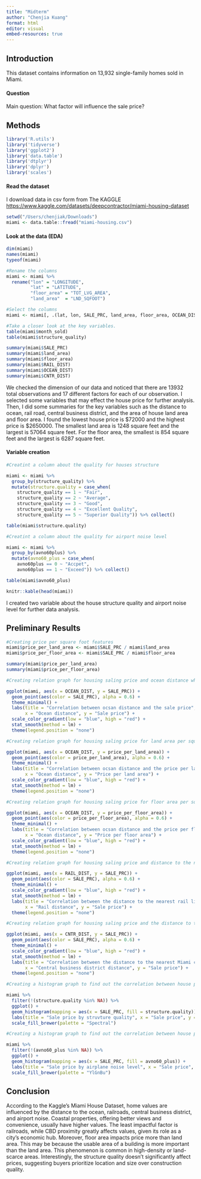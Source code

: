 ```yaml
---
title: "Midterm"
author: "Chenjia Kuang"
format: html
editor: visual
embed-resources: true
---
```


## Introduction

This dataset contains information on 13,932 single-family homes sold in Miami.

#### Question

Main question: What factor will influence the sale price?

## Methods

```r
library('R.utils')
library('tidyverse')
library('ggplot2')
library('data.table')
library('dtplyr')
library('dplyr')
library('scales')
```

#### Read the dataset

I download data in csv form from The KAGGLE <https://www.kaggle.com/datasets/deepcontractor/miami-housing-dataset>

```r
setwd("/Users/chenjiak/Downloads")
miami <- data.table::fread("miami-housing.csv")
```

#### Look at the data (EDA)

```r
dim(miami)
names(miami)
typeof(miami)
```

```r
#Rename the columns
miami <- miami %>%
  rename("lon" = "LONGITUDE",
         "lat" = "LATITUDE",
         "floor_area" = "TOT_LVG_AREA",
         "land_area"  = "LND_SQFOOT")
```

```r
#Select the columns
miami <- miami[, .(lat, lon, SALE_PRC, land_area, floor_area, OCEAN_DIST, RAIL_DIST, CNTR_DIST, age, avno60plus, structure_quality, month_sold)]
```

```r
#Take a closer look at the key variables.
table(miami$month_sold)
table(miami$structure_quality)
```

```r
summary(miami$SALE_PRC)
summary(miami$land_area)
summary(miami$floor_area)
summary(miami$RAIL_DIST)
summary(miami$OCEAN_DIST)
summary(miami$CNTR_DIST)
```

We checked the dimension of our data and noticed that there are 13932 total observations and 17 different factors for each of our observation. I selected some variables that may effect the house price for further analysis. Then, I did some summaries for the key variables such as the distance to ocean, rail road, central business district, and the area of house land area and floor area. I found the lowest house price is \$72000 and the highest price is \$2650000. The smallest land area is 1248 square feet and the largest is 57064 square feet. For the floor area, the smallest is 854 square feet and the largest is 6287 square feet.

#### Variable creation

```r
#Creatint a column about the quality for houses structure

miami <- miami %>%
  group_by(structure_quality) %>%
  mutate(structure.quality = case_when(
    structure_quality == 1 ~ "Fair",
    structure_quality == 2 ~ "Average",
    structure_quality == 3 ~ "Good",
    structure_quality == 4 ~ "Excellent Quality",
    structure_quality == 5 ~ "Superior Quality")) %>% collect()

table(miami$structure.quality)
```

```r
#Creatint a column about the quality for airport noise level

miami <- miami %>%
  group_by(avno60plus) %>%
  mutate(avno60_plus = case_when(
    avno60plus == 0 ~ "Accpet",
    avno60plus == 1 ~ "Exceed")) %>% collect()

table(miami$avno60_plus)
```

```r
knitr::kable(head(miami))
```

I created two variable about the house structure quality and airport noise level for further data analysis.

## Preliminary Results

```r
#Creating price per square foot features
miami$price_per_land_area <- miami$SALE_PRC / miami$land_area
miami$price_per_floor_area <- miami$SALE_PRC / miami$floor_area

summary(miami$price_per_land_area)
summary(miami$price_per_floor_area)
```

```r
#Creating relation graph for housing saling price and ocean distance which pretty make sense since miami is a  travel city

ggplot(miami, aes(x = OCEAN_DIST, y = SALE_PRC)) + 
  geom_point(aes(color = SALE_PRC), alpha = 0.6) + 
  theme_minimal() +
  labs(title = "Correlation between ocsan distance and the sale price",
       x = "Ocean distance", y = "Sale price") +
  scale_color_gradient(low = "blue", high = "red") + 
  stat_smooth(method = lm) +
  theme(legend.position = "none")
```

```r
#Creating relation graph for housing saling price for land area per square feet and ocean distance

ggplot(miami, aes(x = OCEAN_DIST, y = price_per_land_area)) + 
  geom_point(aes(color = price_per_land_area), alpha = 0.6) + 
  theme_minimal() +
  labs(title = "Correlation between ocsan distance and the price per land area",
       x = "Ocean distance", y = "Price per land area") +
  scale_color_gradient(low = "blue", high = "red") + 
  stat_smooth(method = lm) +
  theme(legend.position = "none")
```

```r
#Creating relation graph for housing saling price for floor area per square feet and ocean distance

ggplot(miami, aes(x = OCEAN_DIST, y = price_per_floor_area)) + 
  geom_point(aes(color = price_per_floor_area), alpha = 0.6) + 
  theme_minimal() +
  labs(title = "Correlation between ocsan distance and the price per floor area",
       x = "Ocean distance", y = "Price per floor area") +
  scale_color_gradient(low = "blue", high = "red") + 
  stat_smooth(method = lm) +
  theme(legend.position = "none")
```

```r
#Creating relation graph for housing saling price and distance to the nearest rail line

ggplot(miami, aes(x = RAIL_DIST, y = SALE_PRC)) +
  geom_point(aes(color = SALE_PRC), alpha = 0.6) +
  theme_minimal() +
  scale_color_gradient(low = "blue", high = "red") +
  stat_smooth(method = lm) +
  labs(title = "Correlation between the distance to the nearest rail line and the sale price",
       x = "Rail distance", y = "Sale price") +
  theme(legend.position = "none")
```

```r
#Creating relation graph for housing saling price and the distance to the Miami central business district

ggplot(miami, aes(x = CNTR_DIST, y = SALE_PRC)) +
  geom_point(aes(color = SALE_PRC), alpha = 0.6) +
  theme_minimal() +
  scale_color_gradient(low = "blue", high = "red") +
  stat_smooth(method = lm) +
  labs(title = "Correlation between the distance to the nearest Miami central business district and the sale price",
       x = "Central business district distance", y = "Sale price") +
  theme(legend.position = "none")
```

```r
#Creating a histogram graph to find out the correlation between house price and the structure quality

miami %>%
  filter(!(structure.quality %in% NA)) %>%
  ggplot() +
  geom_histogram(mapping = aes(x = SALE_PRC, fill = structure.quality)) +
  labs(title = "Sale price by struvture quality", x = "Sale price", y = "Count") +
  scale_fill_brewer(palette = "Spectral")
```

```r
#Creating a histogram graph to find out the correlation between house price and the airplane noise level

miami %>%
  filter(!(avno60_plus %in% NA)) %>%
  ggplot() +
  geom_histogram(mapping = aes(x = SALE_PRC, fill = avno60_plus)) +
  labs(title = "Sale price by airplane noise level", x = "Sale price", y = "Count") +
  scale_fill_brewer(palette = "YlGnBu")
```

## Conclusion

According to the Kaggle's Miami House Dataset, home values are influenced by the distance to the ocean, railroads, central business district, and airport noise. Coastal properties, offering better views and convenience, usually have higher values. The least impactful factor is railroads, while CBD proximity greatly affects values, given its role as a city's economic hub. Moreover, floor area impacts price more than land area. This may be because the usable area of a building is more important than the land area. This phenomenon is common in high-density or land-scarce areas. Interestingly, the structure quality doesn't significantly affect prices, suggesting buyers prioritize location and size over construction quality.
